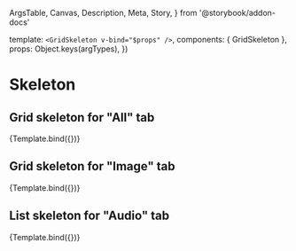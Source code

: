   ArgsTable,
  Canvas,
  Description,
  Meta,
  Story,
} from '@storybook/addon-docs'


<Meta title="Components/Skeleton" component={GridSkeleton} />

  template: `<GridSkeleton v-bind="$props" />`,
  components: { GridSkeleton },
  props: Object.keys(argTypes),
})

# Skeleton

<Description of={GridSkeleton} />

<ArgsTable of={GridSkeleton} />

## Grid skeleton for "All" tab

<Canvas>
  <Story name="All tab" args={{ isForTab: 'all' }}>
    {Template.bind({})}
  </Story>
</Canvas>

## Grid skeleton for "Image" tab

<Canvas>
  <Story name="Image tab" args={{ isForTab: 'image' }}>
    {Template.bind({})}
  </Story>
</Canvas>

## List skeleton for "Audio" tab

<Canvas>
  <Story name="Audio tab" args={{ isForTab: 'audio' }}>
    {Template.bind({})}
  </Story>
</Canvas>
